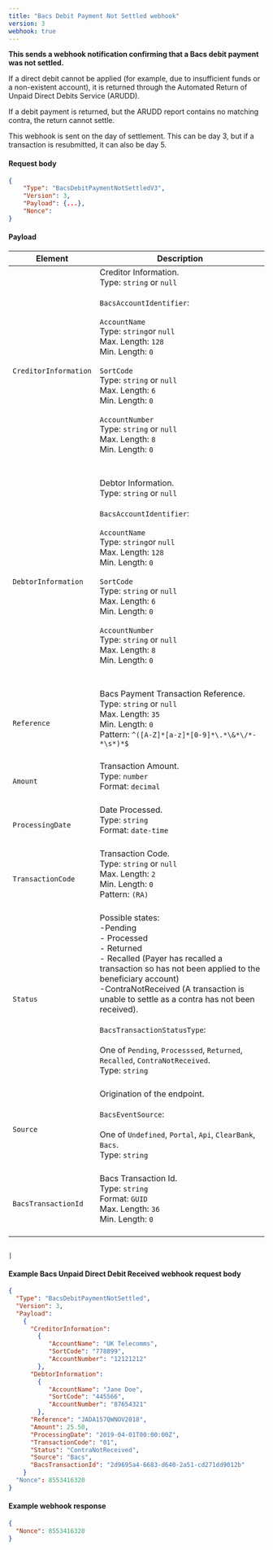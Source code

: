 ```yaml
---
title: "Bacs Debit Payment Not Settled webhook"
version: 3
webhook: true
---
```


**This sends a webhook notification confirming that a Bacs debit payment was not settled.**

If a direct debit cannot be applied (for example, due to insufficient
funds or a non-existent account), it is returned through the Automated
Return of Unpaid Direct Debits Service (ARUDD).

If a debit payment is returned, but the ARUDD report contains no
matching contra, the return cannot settle.

This webhook is sent on the day of settlement. This can be day 3, but if
a transaction is resubmitted, it can also be day 5.


#### Request body

```json
{
    "Type": "BacsDebitPaymentNotSettledV3",
    "Version": 3,
    "Payload": {...},
    "Nonce":
}
```

#### Payload
| Element                       | Description                                                                                                                                                                                                                                                                                                                                                                                                                                                                                                                                                                                                                                                                                                                                                                                                                             |
|-------------------------------|-----------------------------------------------------------------------------------------------------------------------------------------------------------------------------------------------------------------------------------------------------------------------------------------------------------------------------------------------------------------------------------------------------------------------------------------------------------------------------------------------------------------------------------------------------------------------------------------------------------------------------------------------------------------------------------------------------------------------------------------------------------------------------------------------------------------------------------------|
| `CreditorInformation`                      |Creditor Information.<br />Type: `string` or `null`<br/><br />`BacsAccountIdentifier`:<br /><br />`AccountName`<br />        Type: `string`or `null`<br />        Max. Length: `128`<br />        Min. Length: `0`<br /><br />`SortCode`<br />        Type: `string` or `null`<br />        Max. Length: `6`<br />        Min. Length: `0`<br /> <br /> `AccountNumber`<br />        Type: `string` or `null`<br />        Max. Length: `8`<br />        Min. Length: `0`<br />        <br /><br />                                                                                                                                                                                                                                                                                                                                                                                                                                                                 
| `DebtorInformation`                      |Debtor Information.<br />Type: `string` or `null`<br/><br />`BacsAccountIdentifier`:<br /><br />`AccountName`<br />        Type: `string`or `null`<br />        Max. Length: `128`<br />        Min. Length: `0`<br /><br />`SortCode`<br />        Type: `string` or `null`<br />        Max. Length: `6`<br />        Min. Length: `0`<br /> <br /> `AccountNumber`<br />        Type: `string` or `null`<br />        Max. Length: `8`<br />        Min. Length: `0`<br />        <br /><br />                                                                                                                                                                                                                                                                                                                                                                                                                                                                 
| `Reference`                      |Bacs Payment Transaction Reference. <br />Type: `string` or `null`<br/>Max. Length: `35`	<br/>Min. Length: `0`<br/>Pattern: `^([A-Z]*[a-z]*[0-9]*\.*\&*\/*-*\s*)*$`<br /><br />                                                                                                                                                                                                                                                                                                                                                                                                                                                                 
| `Amount`            |Transaction Amount.<br /> Type: `number`<br/>Format: `decimal`<br /><br />                                                                                                                                                                                                                                                                                                                                                                                                                                                              
| `ProcessingDate`       |Date Processed.<br/>Type: `string` <br/>Format: `date-time`<br/><br />                                                                                                                                                                                                                                                                                                                                                                                                                                                              
| `TransactionCode`            |Transaction Code.<br /> Type: `string` or `null`<br/>Max. Length: `2`<br/>Min. Length: `0`<br /> Pattern: `(RA)`<br /> <br/>                                                                                                                                                                                                                                                                                                                                                                                                                                                               
| `Status`                      |Possible states:<br/>-Pending<br/>- Processed<br/>- Returned<br/>- Recalled (Payer has recalled a transaction so has not been applied to the beneficiary account)<br/> -ContraNotReceived (A transaction is unable to settle as a contra has not been received).<br /><br />`BacsTransactionStatusType`:<br /><br />One of `Pending`, `Processsed`, `Returned`, `Recalled`, `ContraNotReceived`. <br /> Type: `string` <br /><br />                                                                                                                                                                                                                                                                                                                                                                                                                                                              
| `Source` |Origination of the endpoint.<br /><br />`BacsEventSource`:<br /><br />One of `Undefined`, `Portal`, `Api`, `ClearBank`, `Bacs`. <br /> Type: `string` <br /><br />                                                                                                                                                                                                                                                                                                                                                                                                                                                                        
| `BacsTransactionId`             |Bacs Transaction Id.<br />Type: `string`<br />Format: `GUID`<br/>Max. Length: `36`<br/>Min. Length: `0`<br/>  <br />      


                                                                                                                                                                                                                                          |

#### Example Bacs Unpaid Direct Debit Received webhook request body

```json
{
  "Type": "BacsDebitPaymentNotSettled",
  "Version": 3,
  "Payload":
    {
      "CreditorInformation":
        {
           "AccountName": "UK Telecomms",
           "SortCode": "778899",
           "AccountNumber": "12121212"
        },
      "DebtorInformation":
        {
           "AccountName": "Jane Doe",
           "SortCode": "445566",
           "AccountNumber": "87654321"
        },
      "Reference": "JADA157QWNOV2018",
      "Amount": 25.50,
      "ProcessingDate": "2019-04-01T00:00:00Z",
      "TransactionCode": "01",
      "Status": "ContraNotReceived",
      "Source": "Bacs",
      "BacsTransactionId": "2d9695a4-6683-d640-2a51-cd271dd9012b"
    }
  "Nonce": 8553416320
}
```
#### Example webhook response

```json
{
  "Nonce": 8553416320
}
```
